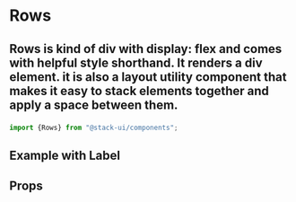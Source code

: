 
<Meta title="Components/Rows" component="Rows" />

<Story name="Import" />

# Rows

## <p>Rows is kind of div with display: flex and comes with helpful style shorthand. It renders a div element. it is also a layout utility component that makes it easy to stack elements together and apply a space between them.</p>

```jsx
import {Rows} from "@stack-ui/components";
```
## Example with Label

<Story name="Props" />

## Props

<Props of={RowsTypes} />


